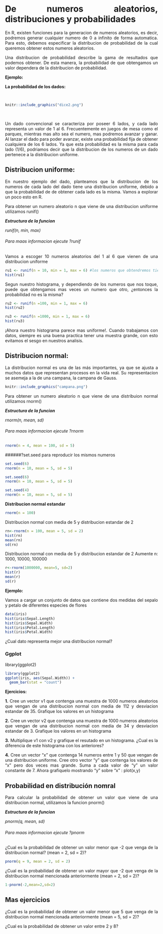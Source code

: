 # De numeros aleatorios, distribuciones y probabilidades

<style> body {text-align: justify} </style> <!-- Justify text. -->

En R, existen funciones para la generacion de numeros aleatorios, es decir, podremos generar cualquier numero de 0 a infinito de forma automatica. Para esto, debemos especificar la distribucion de probabilidad de la cual queremos obtener estos numeros aleatorios.

Una distribucion de probabilidad describe la gama de resultados que podemos obtener. De esta manera, la probabilidad de que obtengamos un valor dependera de la distribucion de probabilidad.

**Ejemplo:**

**La probabilidad de los dados:**

<p>&nbsp;</p>
```r
knitr::include_graphics("dice2.png")
```
<p>&nbsp;</p>

Un dado convencional se caracteriza por poseer 6 lados, y cada lado representa un valor de 1 al 6. Frecuentemente en juegos de mesa como el parques, mientras mas alto sea el numero, mas podremos avanzar y ganar. Al lanzar el dado para poder avanzar, existe una probabilidad fija de obtener cualquiera de los 6 lados. Ya que esta probabilidad es la misma para cada lado (1/6), podriamos decir que la distribucion de los numeros de un dado pertenece a la distribucion uniforme.

## Distribucion uniforme:

En nuestro ejemplo del dado, planteamos que la distribucion de los numeros de cada lado del dado tiene una distribucion uniforme, debido a que la probabilidad de de obtener cada lado es la misma. Vamos a explorar un poco esto en R.

Para obtener un numero aleatorio n que viene de una distribucion uniforme utilizamos runif()

__*Estructura de la funcion*__

*runif(n, min, max)*

###### Para maas informacion ejecute ?runif

Vamos a escoger 10 numeros aleatorios del 1 al 6 que vienen de una distribucion uniforme

```r
ru1 <- runif(n = 10, min = 1, max = 6) #los numeros que obtendremos tienen decimales
hist(ru1)
```

Segun nuestro histograma, y dependiendo de los numeros que nos toque, puede que obtengamos mas veces un numero que otro, ¿entonces la probabilidad no es la misma?

```r
ru2 <- runif(n =100, min = 1, max = 6) 
hist(ru2)
```

```r
ru3 <- runif(n =1000, min = 1, max = 6) 
hist(ru3)
```

¡Ahora nuestro histograma parece mas uniforme!. Cuando trabajamos con datos, siempre es una buena practica tener una muestra grande, con esto evitamos el sesgo en nuestros analisis.

## Distribucion normal:

La distribucion normal es una de las más importantes, ya que se ajusta a muchos datos que representan procesos en la vida real. Su representacion se asemeja a la de una campana, la campana de Gauss.

```r
knitr::include_graphics("campana.png")
```

Para obtener un numero aleatorio n que viene de una distribuion normal utilizamos rnorm()

__*Estructura de la funcion*__

*rnorm(n, mean, sd)*

###### Para maas informacion ejecute ?rnorm

```r
rnorm(n = 4, mean = 100, sd = 5)
```

######?set.seed para reproducir los mismos numeros

```r
set.seed(6)
rnorm(n = 10, mean = 5, sd = 5)
```

```r
set.seed(6)
rnorm(n = 10, mean = 5, sd = 5)
```

```r
set.seed(4)
rnorm(n = 10, mean = 5, sd = 5)
```

**Distribucion normal estandar**

```r
rnorm(n = 100)
```

Distribucion normal con media de 5 y distribucion estandar de 2
```r
rn<-rnorm(n = 100, mean = 5, sd = 2)
hist(rn)
mean(rn)
sd(rn)
```

Distribucion normal con media de 5 y distribucion estandar de 2
Aumente n: 1000, 10000, 100000

```r
r<-rnorm(1000000, mean=5, sd=2)
hist(r)
mean(r)
sd(r)
```

**Ejemplo:**

Vamos a cargar un conjunto de datos que contiene dos medidas del sepalo y petalo de diferentes especies de flores

```r
data(iris)
hist(iris$Sepal.Length)
hist(iris$Sepal.Width)
hist(iris$Petal.Length)
hist(iris$Petal.Width)
```

¿Cual dato representa mejor una distribucion normal?

### Ggplot

library(ggplot2)

```r
library(ggplot2)
ggplot(iris, aes(Sepal.Width)) +
  geom_bar(stat = "count")
```

**Ejercicios:**

**1.** Cree un vector v1 que contenga una muestra de 1000 numeros aleatorios que vengan de una distribucion normal con media de 112 y desviacion estandar  de 35. Grafique los valores en un histograma

**2.** Cree un vector v2 que contenga una muestra de 1000 numeros aleatorios que vengan de una distribucion normal con media de 34 y desviacion estandar de 3. Grafique los valores en un histograma

**3.** Multiplique v1 con v2 y grafique el resutado en un histograma. ¿Cual es la diferencia de este histograma con los anteriores?

**4.** Cree un vector "x" que contenga 14 numeros entre 1 y 50 que vengan de una distribucion uniforme. Cree otro vector "y" que contenga los valores de "x" pero dos veces mas grande. Suma a cada valor de "y" un valor constante de 7. Ahora grafiquelo mostrando "y" sobre "x" : plot(x,y)

## Probabilidad en distribución nomral

Para calcular la probabilidad de obtener un valor que viene de una distribucion normal, utilizamos la funcion pnorm()

__*Estructura de la funcion*__

*pnorm(q, mean, sd)*

###### Para maas informacion ejecute ?pnorm

¿Cual es la probabilidad de obtener un valor menor que -2 que venga de la distribucion normal? (mean = 2, sd = 2)?

```r
pnorm(q = 9, mean = 2, sd = 2)
```

¿Cual es la probabilidad de obtener un valor mayor que -2 que venga de la distribucion normal mencionada anteriormente (mean = 2, sd = 2)?

```r
1-pnorm(-2,mean=2,sd=2)
```

## Mas ejercicios

¿Cual es la probabilidad de obtener un valor menor que 5 que venga de la distribucion normal mencionada anteriormente (mean = 5, sd = 2)?

¿Cual es la probabilidad de obtener un valor entre 2 y 8?


